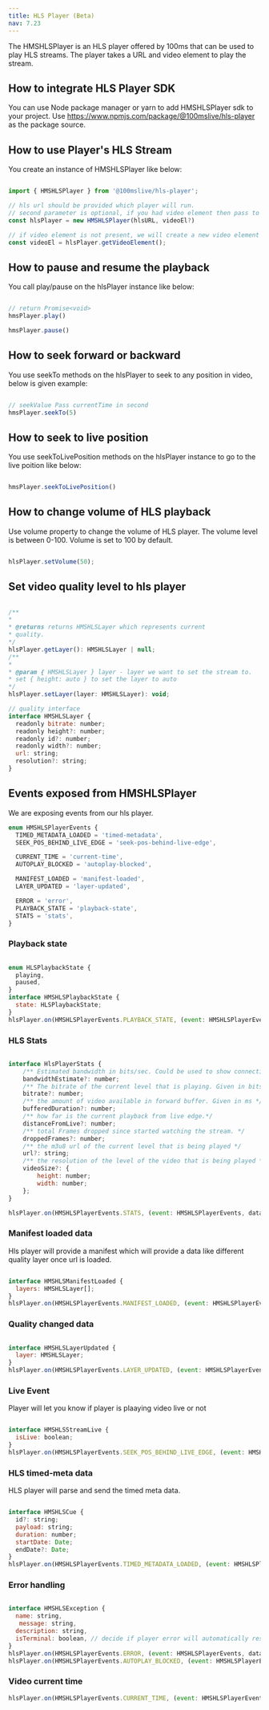 ```yaml
---
title: HLS Player (Beta)
nav: 7.23
---
```


The HMSHLSPlayer is an HLS player offered by 100ms that can be used to play HLS streams. The player takes a URL and video element to play the stream. 

## How to integrate HLS Player SDK

You can use Node package manager or yarn to add HMSHLSPlayer sdk to your project.
Use https://www.npmjs.com/package/@100mslive/hls-player as the package source.

## How to use Player's HLS Stream

You create an instance of HMSHLSPlayer like below:

```javascript

import { HMSHLSPlayer } from '@100mslive/hls-player';

// hls url should be provided which player will run. 
// second parameter is optional, if you had video element then pass to player else we will create one.
const hlsPlayer = new HMSHLSPlayer(hlsURL, videoEl?)

// if video element is not present, we will create a new video element which will be attached to your ui.
const videoEl = hlsPlayer.getVideoElement();

```

## How to pause and resume the playback

You call play/pause on the hlsPlayer instance like below:


```javascript

// return Promise<void>
hmsPlayer.play()

hmsPlayer.pause()

```

## How to seek forward or backward

You use seekTo methods on the hlsPlayer to seek to any position in video, below is given example:


```javascript

// seekValue Pass currentTime in second
hmsPlayer.seekTo(5)

```

## How to seek to live position

You use seekToLivePosition methods on the hlsPlayer instance to go to the live poition like below:


```javascript

hmsPlayer.seekToLivePosition()

```

## How to change volume of HLS playback

Use volume property to change the volume of HLS player. The volume level is between 0-100. Volume is set to 100 by default.


```javascript

hlsPlayer.setVolume(50);

```


## Set video quality level to hls player

```javascript

/**
*
* @returns returns HMSHLSLayer which represents current
* quality.
*/
hlsPlayer.getLayer(): HMSHLSLayer | null;
/**
*
* @param { HMSHLSLayer } layer - layer we want to set the stream to.
* set { height: auto } to set the layer to auto
*/
hlsPlayer.setLayer(layer: HMSHLSLayer): void;

// quality interface
interface HMSHLSLayer {
  readonly bitrate: number;
  readonly height?: number;
  readonly id?: number;
  readonly width?: number;
  url: string;
  resolution?: string;
}

```

## Events exposed from HMSHLSPlayer

We are exposing events from our hls player.

```javascript
enum HMSHLSPlayerEvents {
  TIMED_METADATA_LOADED = 'timed-metadata',
  SEEK_POS_BEHIND_LIVE_EDGE = 'seek-pos-behind-live-edge',

  CURRENT_TIME = 'current-time',
  AUTOPLAY_BLOCKED = 'autoplay-blocked',

  MANIFEST_LOADED = 'manifest-loaded',
  LAYER_UPDATED = 'layer-updated',

  ERROR = 'error',
  PLAYBACK_STATE = 'playback-state',
  STATS = 'stats',
}
```

### Playback state

```javascript

enum HLSPlaybackState {
  playing,
  paused,
}
interface HMSHLSPlaybackState {
  state: HLSPlaybackState;
}
hlsPlayer.on(HMSHLSPlayerEvents.PLAYBACK_STATE, (event: HMSHLSPlayerEvents, data: HMSHLSPlaybackState): void => {});

```

### HLS Stats

```javascript

interface HlsPlayerStats {
    /** Estimated bandwidth in bits/sec. Could be used to show connection speed. */
    bandwidthEstimate?: number;
    /** The bitrate of the current level that is playing. Given in bits/sec */
    bitrate?: number;
    /** the amount of video available in forward buffer. Given in ms */
    bufferedDuration?: number;
    /** how far is the current playback from live edge.*/
    distanceFromLive?: number;
    /** total Frames dropped since started watching the stream. */
    droppedFrames?: number;
    /** the m3u8 url of the current level that is being played */
    url?: string;
    /** the resolution of the level of the video that is being played */
    videoSize?: {
        height: number;
        width: number;
    };
}

hlsPlayer.on(HMSHLSPlayerEvents.STATS, (event: HMSHLSPlayerEvents, data: HlsPlayerStats): void => {});

```

### Manifest loaded data

Hls player will provide a manifest which will provide a data like different quality layer once url is loaded.

```javascript

interface HMSHLSManifestLoaded {
  layers: HMSHLSLayer[];
}
hlsPlayer.on(HMSHLSPlayerEvents.MANIFEST_LOADED, (event: HMSHLSPlayerEvents, data: HMSHLSManifestLoaded): void => {});

```

### Quality changed data

```javascript

interface HMSHLSLayerUpdated {
  layer: HMSHLSLayer;
}
hlsPlayer.on(HMSHLSPlayerEvents.LAYER_UPDATED, (event: HMSHLSPlayerEvents, data: HMSHLSLayerUpdated): void => {});

```

### Live Event

Player will let you know if player is plaaying video live or not

```javascript

interface HMSHLSStreamLive {
  isLive: boolean;
}
hlsPlayer.on(HMSHLSPlayerEvents.SEEK_POS_BEHIND_LIVE_EDGE, (event: HMSHLSPlayerEvents, data: HMSHLSStreamLive): void => {});

```

### HLS timed-meta data

HLS player will parse and send the timed meta data.

```javascript

interface HMSHLSCue {
  id?: string;
  payload: string;
  duration: number;
  startDate: Date;
  endDate?: Date;
}
hlsPlayer.on(HMSHLSPlayerEvents.TIMED_METADATA_LOADED, (event: HMSHLSPlayerEvents, data: HMSHLSCue): void => {});

```

### Error handling


```javascript

interface HMSHLSException {
  name: string,
   message: string,
  description: string,
  isTerminal: boolean, // decide if player error will automatically restart(if false)
}
hlsPlayer.on(HMSHLSPlayerEvents.ERROR, (event: HMSHLSPlayerEvents, data: HMSHLSException): void => {});
hlsPlayer.on(HMSHLSPlayerEvents.AUTOPLAY_BLOCKED, (event: HMSHLSPlayerEvents, data: HMSHLSException): void => {});

```

### Video current time

```javascript
hlsPlayer.on(HMSHLSPlayerEvents.CURRENT_TIME, (event: HMSHLSPlayerEvents, data: number): void => {});
```
